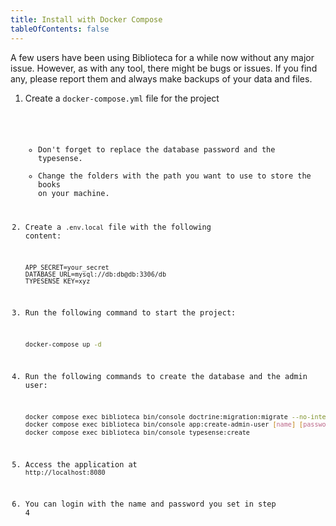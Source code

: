```yaml
---
title: Install with Docker Compose
tableOfContents: false
---
```



<Aside type="caution">
    A few users have been using Biblioteca for a while now without any major issue. However, as with
    any tool, there might be bugs or issues. If you find any, please report them and always make backups of your data
    and files.
</Aside>
<Steps>

1. Create a `docker-compose.yml` file for the project

    <Code code={importedCode} lang="yml" title="docker-compose.yml" mark={highlights} />

    - Don't forget to replace the database password and the typesense.
    - Change the folders with the path you want to use to store the books on your machine.

2. Create a `.env.local` file with the following content:

    ```env
    APP_SECRET=your_secret
    DATABASE_URL=mysql://db:db@db:3306/db
    TYPESENSE_KEY=xyz
    ```
3. Run the following command to start the project:

    ```bash
    docker-compose up -d
    ```
4. Run the following commands to create the database and the admin user:

    ```bash
    docker compose exec biblioteca bin/console doctrine:migration:migrate --no-interaction
    docker compose exec biblioteca bin/console app:create-admin-user [name] [password]
    docker compose exec biblioteca bin/console typesense:create
    ```
5. Access the application at `http://localhost:8080`

6. You can login with the name and password you set in step 4
</Steps>


